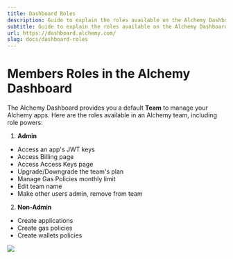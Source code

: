 ```yaml
---
title: Dashboard Roles
description: Guide to explain the roles available on the Alchemy Dashboard
subtitle: Guide to explain the roles available on the Alchemy Dashboard
url: https://dashboard.alchemy.com/
slug: docs/dashboard-roles
---
```


# Members Roles in the Alchemy Dashboard

The Alchemy Dashboard provides you a default **Team** to manage your Alchemy apps. Here are the roles available in an Alchemy team, including role powers:

1. **Admin**

* Access an app's JWT keys
* Access Billing page
* Access Access Keys page
* Upgrade/Downgrade the team's plan
* Manage Gas Policies monthly limit
* Edit team name
* Make other users admin, remove from team

2. **Non-Admin**

* Create applications
* Create gas policies
* Create wallets policies

![](https://alchemyapi-res.cloudinary.com/image/upload/v1749661905/docs/Screenshot_2025-06-11_at_10.11.39_AM_kfmfhq.png)
